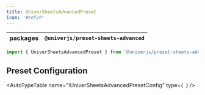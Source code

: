 ```yaml
---
title: UniverSheetsAdvancedPreset
icon: '#ref/P'
---
```


| packages | `@univerjs/preset-sheets-advanced` |
| --- | --- |

```typescript
import { UniverSheetsAdvancedPreset } from '@univerjs/preset-sheets-advanced'
```

## Preset Configuration

<AutoTypeTable
  name="IUniverSheetsAdvancedPresetConfig"
  type={`
  `}
/>
